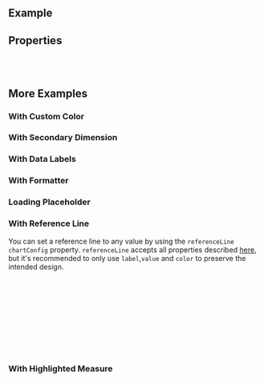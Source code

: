 
<Meta of={ComponentStories} />

<DocsHeader isChart />

## Example

<Canvas of={ComponentStories.Default} />

## Properties

<ControlsWithNote of={ComponentStories.Default} />

<br />
<br />

## More Examples

### With Custom Color

<Canvas of={ComponentStories.WithCustomColor} />

### With Secondary Dimension

<Canvas of={ComponentStories.WithSecondaryDimension} />

### With Data Labels

<Canvas of={ComponentStories.WithDataLabels} />

### With Formatter

<Canvas of={ComponentStories.WithFormatter} />

<NormalizedStackedChartStory of={ComponentStories.WithNormalizedStacks} />

### Loading Placeholder

<Canvas of={ComponentStories.LoadingPlaceholder} />

### With Reference Line

You can set a reference line to any value by using the `referenceLine` `chartConfig` property. `referenceLine` accepts all properties described [here](https://recharts.org/en-US/api/ReferenceLine), but it's recommended to only use `label`,`value` and `color` to preserve the intended design.

```jsx
<BarChart
  {...props}
  chartConfig={{
    referenceLine: {
      color: 'red',
      label: 'MAX',
      value: 650
    }
  }}
/>
```

<Canvas of={ComponentStories.WithReferenceLine} />

### With Highlighted Measure

<Canvas of={ComponentStories.WithHighlightedMeasure} />

<TooltipStory of={ComponentStories.WithCustomTooltipConfig} />

<LegendStory of={ComponentStories.WithCustomLegendConfig} />

<br />
<br />

<Footer />
